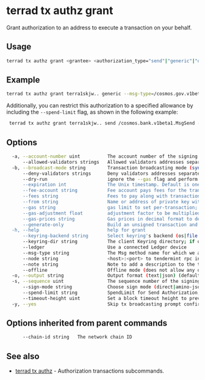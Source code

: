# terrad tx authz grant

Grant authorization to an address to execute a transaction on your behalf. 

## Usage

```sh Terrad
terrad tx authz grant <grantee> <authorization_type="send"|"generic"|"delegate"|"unbond"|"redelegate"> --from <granter> [flags]
```

## Example

```sh Terrad
terrad tx authz grant terra1skjw.. generic --msg-type=/cosmos.gov.v1beta1.MsgVote --from=terra1sk..
```

Additionally, you can restrict this authorization to a specified allowance by including the `--spend-limit` flag, as shown in the following example:

```sh Terrad
 terrad tx authz grant terra1skjw.. send /cosmos.bank.v1beta1.MsgSend --spend-limit=1000stake --from=terra1skl..

```



## Options

```sh Terrad
  -a, --account-number uint          The account number of the signing account (offline mode only)
      --allowed-validators strings   Allowed validators addresses separated by ,
  -b, --broadcast-mode string        Transaction broadcasting mode (sync|async|block) (default "sync")
      --deny-validators strings      Deny validators addresses separated by ,
      --dry-run                      ignore the --gas flag and perform a simulation of a transaction, but don't broadcast it (when enabled, the local Keybase is not accessible)
      --expiration int               The Unix timestamp. Default is one year. (default 1709329777)
      --fee-account string           Fee account pays fees for the transaction instead of deducting from the signer
      --fees string                  Fees to pay along with transaction; eg: 10uluna
      --from string                  Name or address of private key with which to sign
      --gas string                   gas limit to set per-transaction; set to "auto" to calculate sufficient gas automatically (default 200000)
      --gas-adjustment float         adjustment factor to be multiplied against the estimate returned by the tx simulation; if the gas limit is set manually this flag is ignored  (default 1)
      --gas-prices string            Gas prices in decimal format to determine the transaction fee (e.g. 0.1uluna)
      --generate-only                Build an unsigned transaction and write it to STDOUT (when enabled, the local Keybase is not accessible)
  -h, --help                         help for grant
      --keyring-backend string       Select keyring's backend (os|file|kwallet|pass|test|memory) (default "os")
      --keyring-dir string           The client Keyring directory; if omitted, the default 'home' directory will be used
      --ledger                       Use a connected Ledger device
      --msg-type string              The Msg method name for which we are creating a GenericAuthorization
      --node string                  <host>:<port> to tendermint rpc interface for this chain (default "tcp://localhost:26657")
      --note string                  Note to add a description to the transaction (previously --memo)
      --offline                      Offline mode (does not allow any online functionality
  -o, --output string                Output format (text|json) (default "json")
  -s, --sequence uint                The sequence number of the signing account (offline mode only)
      --sign-mode string             Choose sign mode (direct|amino-json), this is an advanced feature
      --spend-limit string           SpendLimit for Send Authorization, an array of Coins allowed spend
      --timeout-height uint          Set a block timeout height to prevent the tx from being committed past a certain height
  -y, --yes                          Skip tx broadcasting prompt confirmation
```

## Options inherited from parent commands

```sh Terrad
      --chain-id string   The network chain ID
```

## See also

* [terrad tx authz](./terrad_tx_authz.mdx)	 - Authorization transactions subcommands.


